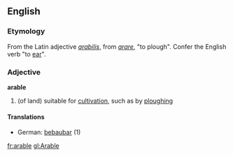==English==
===Etymology===
From the Latin adjective ''[[arabilis]]'', from ''[[arare]]'', "to plough". Confer the English verb "to [[ear]]".
===Adjective===
'''arable'''
# (of land) suitable for [[cultivation]], such as by [[plough]]ing
====Translations====
*German: [[bebaubar]] (1)

[[fr:arable]]
[[gl:Arable]]